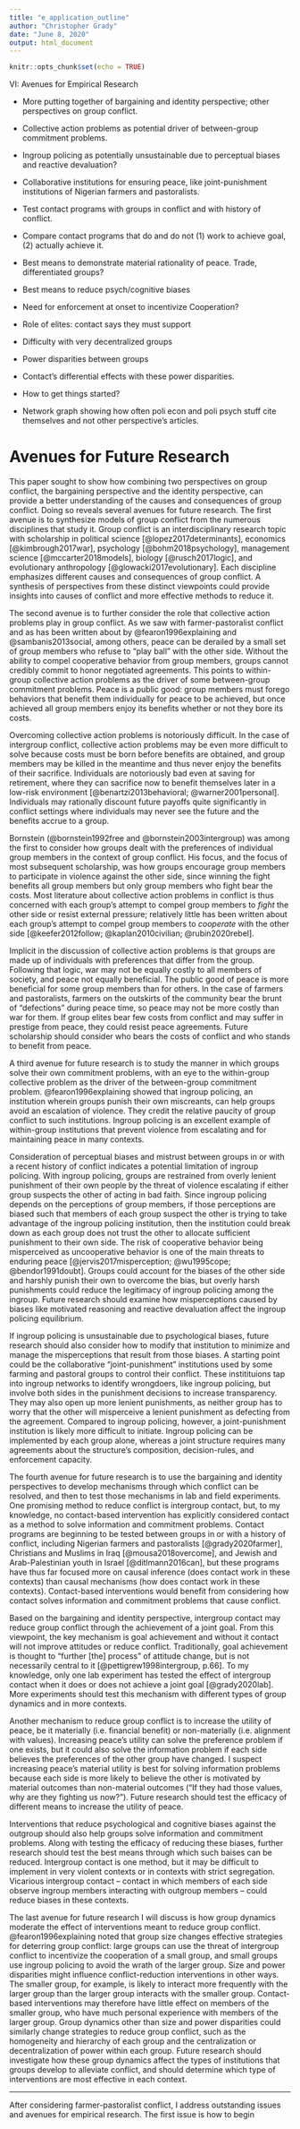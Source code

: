 ```yaml
---
title: "e_application_outline"
author: "Christopher Grady"
date: "June 8, 2020"
output: html_document
---
```


```r
knitr::opts_chunk$set(echo = TRUE)
```

VI: Avenues for Empirical Research

- More putting together of bargaining and identity perspective; other perspectives on group conflict.
- Collective action problems as potential driver of between-group commitment problems.
- Ingroup policing as potentially unsustainable due to perceptual biases and reactive devaluation?
- Collaborative institutions for ensuring peace, like joint-punishment institutions of Nigerian farmers and pastoralists.
-	Test contact programs with groups in conflict and with history of conflict.
-	Compare contact programs that do and do not (1) work to achieve goal, (2) actually achieve it.
-	Best means to demonstrate material rationality of peace.  Trade, differentiated groups?
- Best means to reduce psych/cognitive biases

-	Need for enforcement at onset to incentivize Cooperation?
-	Role of elites: contact says they must support
-	Difficulty with very decentralized groups
-	Power disparities between groups
-	Contact’s differential effects with these power disparities.
- How to get things started?
- Network graph showing how often poli econ and poli psych stuff cite themselves and not other perspective's articles.


# Avenues for Future Research

This paper sought to show how combining two perspectives on group conflict, the bargaining perspective and the identity perspective, can provide a better understanding of the causes and consequences of group conflict.  Doing so reveals several avenues for future research.  The first avenue is to synthesize models of group conflict from the numerous disciplines that study it.  Group conflict is an interdisciplinary research topic with scholarship in political science [@lopez2017determinants], economics [@kimbrough2017war], psychology [@bohm2018psychology], management science [@mccarter2018models], biology [@rusch2017logic], and evolutionary anthropology [@glowacki2017evolutionary].  Each discipline emphasizes different causes and consequences of group conflict.  A synthesis of perspectives from these distinct viewpoints could provide insights into causes of conflict and more effective methods to reduce it.

The second avenue is to further consider the role that collective action problems play in group conflict.  As we saw with farmer-pastoralist conflict and as has been written about by @fearon1996explaining and @sambanis2013social, among others, peace can be derailed by a small set of group members who refuse to "play ball" with the other side.  Without the ability to compel cooperative behavior from group members, groups cannot credibly commit to honor negotiated agreements.  This points to within-group collective action problems as the driver of some between-group commitment problems.  Peace is a public good: group members must forego behaviors that benefit them individually for peace to be achieved, but once achieved all group members enjoy its benefits whether or not they bore its costs.  

Overcoming collective action problems is notoriously difficult.  In the case of intergroup conflict, collective action problems may be even more difficult to solve because costs must be born before benefits are obtained, and group members may be killed in the meantime and thus never enjoy the benefits of their sacrifice.  Individuals are notoriously bad even at saving for retirement, where they can sacrifice now to benefit themselves later in a low-risk environment [@benartzi2013behavioral; @warner2001personal].  Individuals may rationally discount future payoffs quite significantly in conflict settings where individuals may never see the future and the benefits accrue to a group.

Bornstein (@bornstein1992free and @bornstein2003intergroup) was among the first to consider how groups dealt with the preferences of individual group members in the context of group conflict.  His focus, and the focus of most subsequent scholarship, was how groups encourage group members to participate in violence against the other side, since winning the fight benefits all group members but only group members who fight bear the costs.  Most literature about collective action problems in conflict is thus concerned with each group's attempt to compel group members to _fight_ the other side or resist external pressure; relatively little has been written about each group's attempt to compel group members to _cooperate_ with the other side [@keefer2012follow; @kaplan2010civilian; @rubin2020rebel].

Implicit in the discussion of collective action problems is that groups are made up of individuals with preferences that differ from the group.  Following that logic, war may not be equally costly to all members of society, and peace not equally beneficial.  The public good of peace is more beneficial for some group members than for others.  In the case of farmers and pastoralists, farmers on the outskirts of the community bear the brunt of "defections" during peace time, so peace may not be more costly than war for them.  If group elites bear few costs from conflict and may suffer in prestige from peace, they could resist peace agreements.  Future scholarship should consider who bears the costs of conflict and who stands to benefit from peace.

A third avenue for future research is to study the manner in which groups solve their own commitment problems, with an eye to the within-group collective problem as the driver of the between-group commitment problem.  @fearon1996explaining showed that ingroup policing, an institution wherein groups punish their own miscreants, can help groups avoid an escalation of violence.  They credit the relative paucity of group conflict to such institutions.  Ingroup policing is an excellent example of within-group institutions that prevent violence from escalating and for maintaining peace in many contexts.  

Consideration of perceptual biases and mistrust between groups in or with a recent history of conflict indicates a potential limitation of ingroup policing.  With ingroup policing, groups are restrained from overly lenient punishment of their own people by the threat of violence escalating if either group suspects the other of acting in bad faith.  Since ingroup policing depends on the perceptions of group members, if those perceptions are biased such that members of each group suspect the other is trying to take advantage of the ingroup policing institution, then the institution could break down as each group does not trust the other to allocate sufficient punishment to their own side.  The risk of cooperative behavior being misperceived as uncooperative behavior is one of the main threats to enduring peace [@jervis2017misperception; @wu1995cope; @bendor1991doubt].  Groups could account for the biases of the other side and harshly punish their own to overcome the bias, but overly harsh punishments could reduce the legitimacy of ingroup policing among the ingroup.  Future research should examine how misperceptions caused by biases like motivated reasoning and reactive devaluation affect the ingroup policing equilibrium.
<!--The ingroup could of course account for this bias and assign even harsher punishments to ingroup defectors, but those excessive punishments may reduce support for ingroup policing because group views the punishment as disproportionate to the crime. -->

If ingroup policing is unsustainable due to psychological biases, future research should also consider how to modify that institution to minimize and manage the misperceptions that result from those biases.  A starting point could be the collaborative "joint-punishment" institutions used by some farming and pastoral groups to control their conflict.  These institituions tap into ingroup networks to identify wrongdoers, like ingroup policing, but involve both sides in the punishment decisions to increase transparency.  They may also open up more lenient punishments, as neither group has to worry that the other will misperceive a lenient punishment as defecting from the agreement.  Compared to ingroup policing, however, a joint-punishment institution is likely more difficult to initiate.  Ingroup policing can be implemented by each group alone, whereas a joint structure requires many agreements about the structure's composition, decision-rules, and enforcement capacity.

The fourth avenue for future research is to use the bargaining and identity perspectives to develop mechanisms through which conflict can be resolved, and then to test those mechanisms in lab and field experiments.  One promising method to reduce conflict is intergroup contact, but, to my knowledge, no contact-based intervention has explicitly considered contact as a method to solve information and commitment problems. Contact programs are beginning to be tested between groups in or with a history of conflict, including Nigerian farmers and pastoralists [@grady2020farmer], Christians and Muslims in Iraq [@mousa2018overcome], and Jewish and Arab-Palestinian youth in Israel [@ditlmann2016can], but these programs have thus far focused more on causal inference (does contact work in these contexts) than causal mechanisms (how does contact work in these contexts).  Contact-based interventions would benefit from considering how contact solves information and commitment problems that cause conflict.

Based on the bargaining and identity perspective, intergroup contact may reduce group conflict through the achievement of a joint goal.  From this viewpoint, the key mechanism is goal achievement and without it contact will not improve attitudes or reduce conflict.  Traditionally, goal achievement is thought to "further [the] process" of attitude change, but is not necessarily central to it [@pettigrew1998intergroup, p.66].  To my knowledge, only one lab experiment has tested the effect of intergroup contact when it does or does not achieve a joint goal [@grady2020lab].  More experiments should test this mechanism with different types of group dynamics and in more contexts.

Another mechanism to reduce group conflict is to increase the utility of peace, be it materially (i.e. financial benefit) or non-materially (i.e. alignment with values).  Increasing peace's utility can solve the preference problem if one exists, but it could also solve the information problem if each side believes the preferences of the other group have changed.  I suspect increasing peace's material utility is best for solving information problems because each side is more likely to believe the other is motivated by material outcomes than non-material outcomes ("If they had those values, why are they fighting us now?").  Future research should test the efficacy of different means to increase the utility of peace.  

Interventions that reduce psychological and cognitive biases against the outgroup should also help groups solve information and commitment problems.  Along with testing the efficacy of reducing these biases, further research should test the best means through which such baises can be reduced.  Intergroup contact is one method, but it may be difficult to implement in very violent contexts or in contexts with strict segregation.  Vicarious intergroup contact -- contact in which members of each side observe ingroup members interacting with outgroup members -- could reduce biases in these contexts.

The last avenue for future research I will discuss is how group dynamics moderate the effect of interventions meant to reduce group conflict.  @fearon1996explaining noted that group size changes effective strategies for deterring group conflict: large groups can use the threat of intergroup conflict to incentivize the cooperation of a small group, and small groups use ingroup policing to avoid the wrath of the larger group.  Size and power disparities might influence conflict-reduction interventions in other ways.  The smaller group, for example, is likely to interact more frequently with the larger group than the larger group interacts with the smaller group.  Contact-based interventions may therefore have little effect on members of the smaller group, who have much personal experience with members of the larger group.  Group dynamics other than size and power disparities could similarly change strategies to reduce group conflict, such as the homogeneity and hierarchy of each group and the centralization or decentralization of power within each group.  Future research should investigate how these group dynamics affect the types of institutions that groups develop to alleviate conflict, and should determine which type of interventions are most effective in each context.








************


<!--10 – Outstanding issues: (1) Onset of these structures: How to get the ball rolling?  A place for 3rd parties? (2) How to keep ball rolling.  (3) Limitation: all out war, lack of bargaining range.-->
After considering farmer-pastoralist conflict, I address outstanding issues and avenues for empirical research.  The first issue is how to begin
